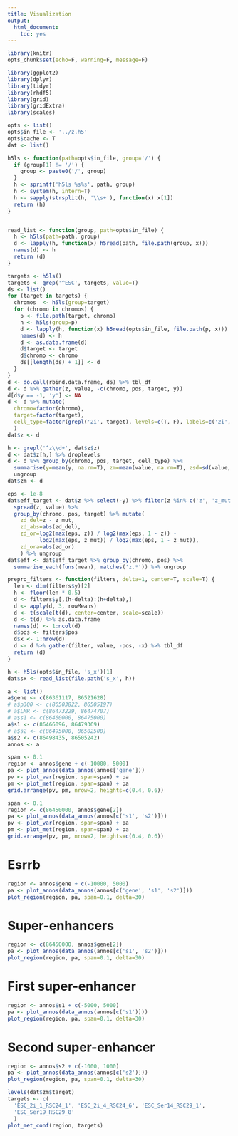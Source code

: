 ```yaml
---
title: Visualization
output:
  html_document:
    toc: yes
---
```


```r
library(knitr)
opts_chunk$set(echo=F, warning=F, message=F)
```

```r
library(ggplot2)
library(dplyr)
library(tidyr)
library(rhdf5)
library(grid)
library(gridExtra)
library(scales)
```

```r
opts <- list()
opts$in_file <- '../z.h5'
opts$cache <- T
dat <- list()
```

```r
h5ls <- function(path=opts$in_file, group='/') {
  if (group[1] != '/') {
    group <- paste0('/', group)
  }
  h <- sprintf('h5ls %s%s', path, group)
  h <- system(h, intern=T)
  h <- sapply(strsplit(h, '\\s+'), function(x) x[1])
  return (h)
}


read_list <- function(group, path=opts$in_file) {
  h <- h5ls(path=path, group)
  d <- lapply(h, function(x) h5read(path, file.path(group, x)))
  names(d) <- h
  return (d)
}
```

```r
targets <- h5ls()
targets <- grep('^ESC', targets, value=T)
ds <- list()
for (target in targets) {
  chromos  <- h5ls(group=target)
  for (chromo in chromos) {
    p <- file.path(target, chromo)
    h <- h5ls(group=p)
    d <- lapply(h, function(x) h5read(opts$in_file, file.path(p, x)))
    names(d) <- h
    d <- as.data.frame(d)
    d$target <- target
    d$chromo <- chromo
    ds[[length(ds) + 1]] <- d
  }
}
d <- do.call(rbind.data.frame, ds) %>% tbl_df
d <- d %>% gather(z, value, -c(chromo, pos, target, y))
d[d$y == -1, 'y'] <- NA
d <- d %>% mutate(
  chromo=factor(chromo),
  target=factor(target),
  cell_type=factor(grepl('2i', target), levels=c(T, F), labels=c('2i', 'serum'))
  )
dat$z <- d
```

```r
h <- grepl('^z\\d+', dat$z$z)
d <- dat$z[h,] %>% droplevels
d <- d %>% group_by(chromo, pos, target, cell_type) %>%
  summarise(y=mean(y, na.rm=T), zm=mean(value, na.rm=T), zsd=sd(value, na.rm=T)) %>%
  ungroup
dat$zm <- d
```

```r
eps <- 1e-8
dat$eff_target <- dat$z %>% select(-y) %>% filter(z %in% c('z', 'z_mut')) %>%
  spread(z, value) %>%
  group_by(chromo, pos, target) %>% mutate(
    zd_del=z - z_mut,
    zd_abs=abs(zd_del),
    zd_or=log2(max(eps, z)) / log2(max(eps, 1 - z)) -
          log2(max(eps, z_mut)) / log2(max(eps, 1 - z_mut)),
    zd_ora=abs(zd_or)
    ) %>% ungroup
dat$eff <- dat$eff_target %>% group_by(chromo, pos) %>%
  summarise_each(funs(mean), matches('z.*')) %>% ungroup
```

```r
prepro_filters <- function(filters, delta=1, center=T, scale=T) {
  len <- dim(filters$y)[2]
  h <- floor(len * 0.5)
  d <- filters$y[,(h-delta):(h+delta),]
  d <- apply(d, 3, rowMeans)
  d <- t(scale(t(d), center=center, scale=scale))
  d <- t(d) %>% as.data.frame
  names(d) <- 1:ncol(d)
  d$pos <- filters$pos
  d$x <- 1:nrow(d)
  d <- d %>% gather(filter, value, -pos, -x) %>% tbl_df
  return (d)
}

h <- h5ls(opts$in_file, 's_x')[1]
dat$sx <- read_list(file.path('s_x', h))
```





```r
a <- list()
a$gene <- c(86361117, 86521628)
# a$p300 <- c(86503822, 86505197)
# a$LMR <- c(86473229, 86474707)
# a$s1 <- c(86460000, 86475000)
a$s1 <- c(86466096, 86479369)
# a$s2 <- c(86495000, 86502500)
a$s2 <- c(86498435, 86505242)
annos <- a
```

```r
span <- 0.1
region <- annos$gene + c(-10000, 5000)
pa <- plot_annos(data_annos(annos['gene']))
pv <- plot_var(region, span=span) + pa
pm <- plot_met(region, span=span) + pa
grid.arrange(pv, pm, nrow=2, heights=c(0.4, 0.6))
```

```r
span <- 0.1
region <- c(86450000, annos$gene[2])
pa <- plot_annos(data_annos(annos[c('s1', 's2')]))
pv <- plot_var(region, span=span) + pa
pm <- plot_met(region, span=span) + pa
grid.arrange(pv, pm, nrow=2, heights=c(0.4, 0.6))
```

# Esrrb

```r
region <- annos$gene + c(-10000, 5000)
pa <- plot_annos(data_annos(annos[c('gene', 's1', 's2')]))
plot_region(region, pa, span=0.1, delta=30)
```

# Super-enhancers

```r
region <- c(86450000, annos$gene[2])
pa <- plot_annos(data_annos(annos[c('s1', 's2')]))
plot_region(region, pa, span=0.1, delta=30)
```

# First super-enhancer

```r
region <- annos$s1 + c(-5000, 5000)
pa <- plot_annos(data_annos(annos[c('s1')]))
plot_region(region, pa, span=0.1, delta=30)
```

# Second super-enhancer

```r
region <- annos$s2 + c(-1000, 1000)
pa <- plot_annos(data_annos(annos[c('s2')]))
plot_region(region, pa, span=0.1, delta=30)
```

```r
levels(dat$zm$target)
targets <- c(
  'ESC_2i_1_RSC24_1', 'ESC_2i_4_RSC24_6', 'ESC_Ser14_RSC29_1',
  'ESC_Ser19_RSC29_8'
  )
plot_met_conf(region, targets)
```
